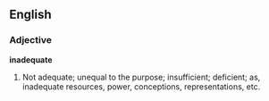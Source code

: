==English==

===Adjective===

'''inadequate'''

#Not adequate; unequal to the purpose; insufficient; deficient; as, inadequate resources, power, conceptions, representations, etc.